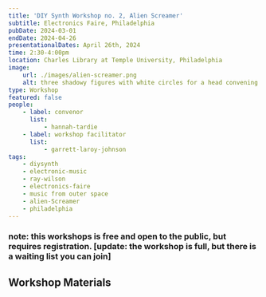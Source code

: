 ```yaml
---
title: 'DIY Synth Workshop no. 2, Alien Screamer'
subtitle: Electronics Faire, Philadelphia
pubDate: 2024-03-01
endDate: 2024-04-26
presentationalDates: April 26th, 2024
time: 2:30-4:00pm
location: Charles Library at Temple University, Philadelphia
image:
    url: ./images/alien-screamer.png
    alt: three shadowy figures with white circles for a head convening in a winding hallway
type: Workshop
featured: false
people:
    - label: convenor
      list:
          - hannah-tardie
    - label: workshop facilitator
      list:
          - garrett-laroy-johnson
tags:
    - diysynth
    - electronic-music
    - ray-wilson
    - electronics-faire
    - music from outer space
    - alien-Screamer
    - philadelphia
---
```



### note: this workshops is free and open to the public, but requires registration. [update: the workshop is full, but there is a waiting list you can join]

<LinkButton text="Register Here" url="https://library.temple.edu/events/1694" />

## Workshop Materials

<LinkButton
    text="Alien Screamer Workshop Materials"
    url="/resources/alien-screamer"
/>
